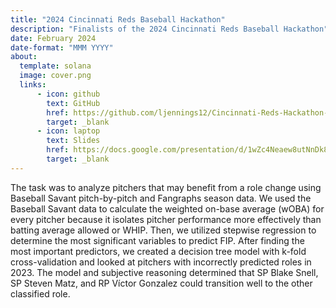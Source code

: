 ```yaml
---
title: "2024 Cincinnati Reds Baseball Hackathon"
description: "Finalists of the 2024 Cincinnati Reds Baseball Hackathon"
date: February 2024
date-format: "MMM YYYY"
about: 
  template: solana
  image: cover.png
  links:
      - icon: github
        text: GitHub
        href: https://github.com/ljennings12/Cincinnati-Reds-Hackathon-Submission
        target: _blank
      - icon: laptop
        text: Slides
        href: https://docs.google.com/presentation/d/1wZc4Neaew8utNnDk8T0_8zGyeGSFGNpaNg8jggmbVlQ/edit?usp=sharing
        target: _blank
---
```

The task was to analyze pitchers that may benefit from a role change using Baseball Savant pitch-by-pitch and Fangraphs season data. We used the Baseball Savant data to calculate the weighted on-base average (wOBA) for every pitcher because it isolates pitcher performance more effectively than batting average allowed or WHIP. Then, we utilized stepwise regression to determine the most significant variables to predict FIP. After finding the most important predictors, we created a decision tree model with k-fold cross-validation and looked at pitchers with incorrectly predicted roles in 2023. The model and subjective reasoning determined that SP Blake Snell, SP Steven Matz, and RP Víctor Gonzalez could transition well to the other classified role.
